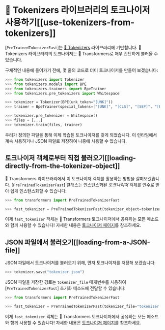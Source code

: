 <!--Copyright 2020 The HuggingFace Team. All rights reserved.

Licensed under the Apache License, Version 2.0 (the "License"); you may not use this file except in compliance with
the License. You may obtain a copy of the License at

http://www.apache.org/licenses/LICENSE-2.0

Unless required by applicable law or agreed to in writing, software distributed under the License is distributed on
an "AS IS" BASIS, WITHOUT WARRANTIES OR CONDITIONS OF ANY KIND, either express or implied. See the License for the
specific language governing permissions and limitations under the License.
-->

# 🤗 Tokenizers 라이브러리의 토크나이저 사용하기[[use-tokenizers-from-tokenizers]]

[`PreTrainedTokenizerFast`]는 [🤗 Tokenizers](https://huggingface.co/docs/tokenizers) 라이브러리에 기반합니다. 🤗 Tokenizers 라이브러리의 토크나이저는
🤗 Transformers로 매우 간단하게 불러올 수 있습니다.

구체적인 내용에 들어가기 전에, 몇 줄의 코드로 더미 토크나이저를 만들어 보겠습니다:

```python
>>> from tokenizers import Tokenizer
>>> from tokenizers.models import BPE
>>> from tokenizers.trainers import BpeTrainer
>>> from tokenizers.pre_tokenizers import Whitespace

>>> tokenizer = Tokenizer(BPE(unk_token="[UNK]"))
>>> trainer = BpeTrainer(special_tokens=["[UNK]", "[CLS]", "[SEP]", "[PAD]", "[MASK]"])

>>> tokenizer.pre_tokenizer = Whitespace()
>>> files = [...]
>>> tokenizer.train(files, trainer)
```

우리가 정의한 파일을 통해 이제 학습된 토크나이저를 갖게 되었습니다. 이 런타임에서 계속 사용하거나 JSON 파일로 저장하여 나중에 사용할 수 있습니다.

## 토크나이저 객체로부터 직접 불러오기[[loading-directly-from-the-tokenizer-object]]

🤗 Transformers 라이브러리에서 이 토크나이저 객체를 활용하는 방법을 살펴보겠습니다.
[`PreTrainedTokenizerFast`] 클래스는 인스턴스화된 *토크나이저* 객체를 인수로 받아 쉽게 인스턴스화할 수 있습니다:

```python
>>> from transformers import PreTrainedTokenizerFast

>>> fast_tokenizer = PreTrainedTokenizerFast(tokenizer_object=tokenizer)
```

이제 `fast_tokenizer` 객체는 🤗 Transformers 토크나이저에서 공유하는 모든 메소드와 함께 사용할 수 있습니다! 자세한 내용은 [토크나이저 페이지](main_classes/tokenizer)를 참조하세요.

## JSON 파일에서 불러오기[[loading-from-a-JSON-file]]

<!--In order to load a tokenizer from a JSON file, let's first start by saving our tokenizer:-->

JSON 파일에서 토크나이저를 불러오기 위해, 먼저 토크나이저를 저장해 보겠습니다:

```python
>>> tokenizer.save("tokenizer.json")
```

JSON 파일을 저장한 경로는 `tokenizer_file` 매개변수를 사용하여 [`PreTrainedTokenizerFast`] 초기화 메소드에 전달할 수 있습니다:

```python
>>> from transformers import PreTrainedTokenizerFast

>>> fast_tokenizer = PreTrainedTokenizerFast(tokenizer_file="tokenizer.json")
```

이제 `fast_tokenizer` 객체는 🤗 Transformers 토크나이저에서 공유하는 모든 메소드와 함께 사용할 수 있습니다! 자세한 내용은 [토크나이저 페이지](main_classes/tokenizer)를 참조하세요.
